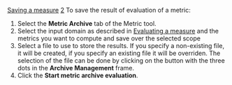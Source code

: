 [[Property:title|Saving a measure]]
[[Property:weight|2]]
To save the result of evaluation of a metric:
# Select the '''Metric Archive''' tab of the Metric tool.
# Select the input domain as described in [[Evaluating a measure|Evaluating a measure]]  and the metrics you want to compute and save over the selected scope
# Select a file to use to store the results. If you specify a non-existing file, it will be created, if you specify an existing file it will be overriden. The selection of the file can be done by clicking on the button with the three dots in the '''Archive Management''' frame.
# Click the '''Start metric archive evaluation'''.

{{seealso| '''See Also''' <br/>
[[Evaluating a measure|Evaluating a measure]]  <br/>
[[Viewing measure details|Detailing measures]]  <br/>
}}




